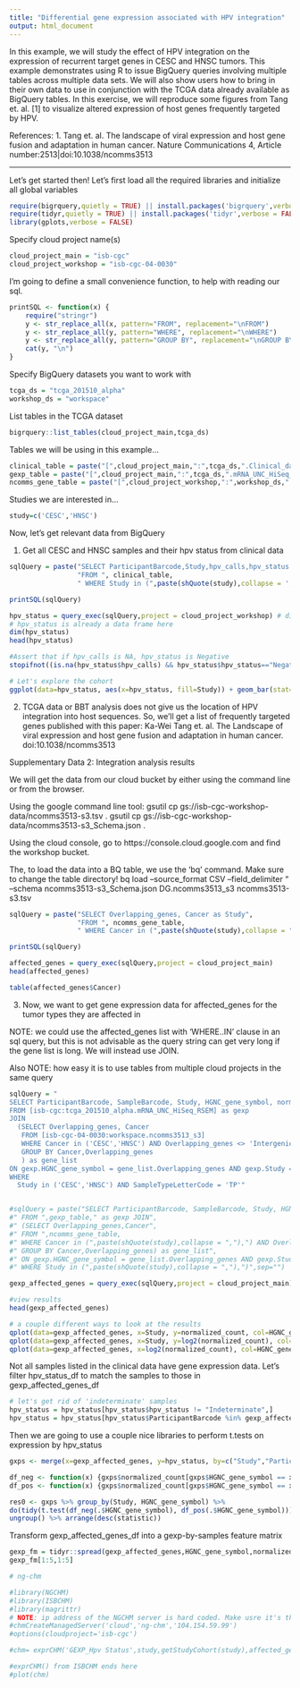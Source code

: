 ```yaml
---
title: "Differential gene expression associated with HPV integration"
output: html_document
---
```


In this example, we will study the effect of HPV integration on the expression of recurrent target genes in CESC and HNSC tumors.
This example demonstrates using R to issue BigQuery queries involving multiple tables across multiple data sets. We will also show users
how to bring in their own data to use in conjunction with the TCGA data already available as BigQuery tables. In this exercise,
we will reproduce some figures from Tang et. al. [1] to visualize altered expression of host genes frequently targeted by HPV.

References:
1. Tang et. al. The landscape of viral expression and host gene fusion and adaptation in human cancer. Nature Communications 4, Article number:2513|doi:10.1038/ncomms3513

-------------------------------------------------------------------------

Let's get started then! Let's first load all the required libraries and initialize all global variables
```r
require(bigrquery,quietly = TRUE) || install.packages('bigrquery',verbose = FALSE)
require(tidyr,quietly = TRUE) || install.packages('tidyr',verbose = FALSE)
library(gplots,verbose = FALSE)
```
Specify cloud project name(s)
```r
cloud_project_main = "isb-cgc"
cloud_project_workshop = "isb-cgc-04-0030"
```
I'm going to define a small convenience function, to help with reading our sql.
```r
printSQL <- function(x) {
	require("stringr")
	y <- str_replace_all(x, pattern="FROM", replacement="\nFROM")
	y <- str_replace_all(y, pattern="WHERE", replacement="\nWHERE")
	y <- str_replace_all(y, pattern="GROUP BY", replacement="\nGROUP BY")
	cat(y, "\n")
}
```

Specify BigQuery datasets you want to work with
```r
tcga_ds = "tcga_201510_alpha"
workshop_ds = "workspace"
```
List tables in the TCGA dataset
```r
bigrquery::list_tables(cloud_project_main,tcga_ds)
```
Tables we will be using in this example...
```r
clinical_table = paste("[",cloud_project_main,":",tcga_ds,".Clinical_data",']',sep="")
gexp_table = paste("[",cloud_project_main,":",tcga_ds,".mRNA_UNC_HiSeq_RSEM",']',sep="")
ncomms_gene_table = paste("[",cloud_project_workshop,":",workshop_ds,".ncomms3513_s3",']',sep="")
```
Studies we are interested in...
```r
study=c('CESC','HNSC')
```
Now, let's get relevant data from BigQuery

1. Get all CESC and HNSC samples and their hpv status from clinical data
```r
sqlQuery = paste("SELECT ParticipantBarcode,Study,hpv_calls,hpv_status ",
                 "FROM ", clinical_table,
                 " WHERE Study in (",paste(shQuote(study),collapse = ','),")",sep="")

printSQL(sqlQuery)

hpv_status = query_exec(sqlQuery,project = cloud_project_workshop) # didn't work for me. change main to workshop
# hpv_status is already a data frame here
dim(hpv_status)
head(hpv_status)

#Assert that if hpv_calls is NA, hpv_status is Negative
stopifnot((is.na(hpv_status$hpv_calls) && hpv_status$hpv_status=="Negative") || !is.na(hpv_status$hpv_calls))

# Let's explore the cohort
ggplot(data=hpv_status, aes(x=hpv_status, fill=Study)) + geom_bar(stat="count", position=position_dodge())
```

2. TCGA data or BBT analysis does not give us the location of HPV integration into host sequences.
So, we'll get a list of frequently targeted genes published with this paper:
Ka-Wei Tang et. al. The Landscape of viral expression and host gene fusion and adaptation in human cancer. doi:10.1038/ncomms3513

Supplementary Data 2: Integration analysis results

We will get the data from our cloud bucket by either using the command line
or from the browser.

Using the google command line tool:
gsutil cp gs://isb-cgc-workshop-data/ncomms3513-s3.tsv .
gsutil cp gs://isb-cgc-workshop-data/ncomms3513-s3_Schema.json .

Using the cloud console, go to https://console.cloud.google.com and find the
workshop bucket.

The, to load the data into a BQ table, we use the 'bq' command.
Make sure to change the table directory!
bq load --source_format CSV --field_delimiter "\t"  --schema ncomms3513-s3_Schema.json  DG.ncomms3513_s3 ncomms3513-s3.tsv


```r
sqlQuery = paste("SELECT Overlapping_genes, Cancer as Study",
                 "FROM ", ncomms_gene_table,
                 " WHERE Cancer in (",paste(shQuote(study),collapse = ","),") AND Overlapping_genes <> 'Intergenic'"," GROUP BY Cancer,Overlapping_genes",sep="")

printSQL(sqlQuery)

affected_genes = query_exec(sqlQuery,project = cloud_project_main)
head(affected_genes)

table(affected_genes$Cancer)
```
3. Now, we want to get gene expression data for affected_genes for the tumor types they are affected in

NOTE: we could use the affected_genes list with 'WHERE..IN' clause in an sql query, but this is not advisable as the query string can get very long if the gene list is long.
We will instead use JOIN.

Also NOTE: how easy it is to use tables from multiple cloud projects in the same query
```r
sqlQuery = "
SELECT ParticipantBarcode, SampleBarcode, Study, HGNC_gene_symbol, normalized_count
FROM [isb-cgc:tcga_201510_alpha.mRNA_UNC_HiSeq_RSEM] as gexp
JOIN
  (SELECT Overlapping_genes, Cancer
   FROM [isb-cgc-04-0030:workspace.ncomms3513_s3]
   WHERE Cancer in ('CESC','HNSC') AND Overlapping_genes <> 'Intergenic'
   GROUP BY Cancer,Overlapping_genes
   ) as gene_list
ON gexp.HGNC_gene_symbol = gene_list.Overlapping_genes AND gexp.Study = gene_list.Cancer
WHERE
  Study in ('CESC','HNSC') AND SampleTypeLetterCode = 'TP'"


#sqlQuery = paste("SELECT ParticipantBarcode, SampleBarcode, Study, HGNC_gene_symbol,normalized_count",
#" FROM ",gexp_table," as gexp JOIN",
#" (SELECT Overlapping_genes,Cancer",
#" FROM ",ncomms_gene_table,
#" WHERE Cancer in (",paste(shQuote(study),collapse = ","),") AND Overlapping_genes <> 'Intergenic'",
#" GROUP BY Cancer,Overlapping_genes) as gene_list",
#" ON gexp.HGNC_gene_symbol = gene_list.Overlapping_genes AND gexp.Study = gene_list.Cancer",
#" WHERE Study in (",paste(shQuote(study),collapse = ","),")",sep="")

gexp_affected_genes = query_exec(sqlQuery,project = cloud_project_main)

#view results
head(gexp_affected_genes)

# a couple different ways to look at the results
qplot(data=gexp_affected_genes, x=Study, y=normalized_count, col=HGNC_gene_symbol, geom="boxplot")
qplot(data=gexp_affected_genes, x=Study, y=log2(normalized_count), col=HGNC_gene_symbol, geom="boxplot")
qplot(data=gexp_affected_genes, x=log2(normalized_count), col=HGNC_gene_symbol, geom="density") + facet_wrap(~ Study)
```



Not all samples listed in the clinical data have gene expression data. Let's filter hpv_status_df to match the samples to those in gexp_affected_genes_df
```r
# let's get rid of 'indeterminate' samples
hpv_status = hpv_status[hpv_status$hpv_status != "Indeterminate",]
hpv_status = hpv_status[hpv_status$ParticipantBarcode %in% gexp_affected_genes$ParticipantBarcode,]
```

Then we are going to use a couple nice libraries to perform t.tests on expression by hpv_status
```r
gxps <- merge(x=gexp_affected_genes, y=hpv_status, by=c("Study","ParticipantBarcode"))

df_neg <- function(x) {gxps$normalized_count[gxps$HGNC_gene_symbol == x & gxps$hpv_status == "Negative"]}
df_pos <- function(x) {gxps$normalized_count[gxps$HGNC_gene_symbol == x & gxps$hpv_status == "Positive"]}

res0 <- gxps %>% group_by(Study, HGNC_gene_symbol) %>%
do(tidy(t.test(df_neg(.$HGNC_gene_symbol), df_pos(.$HGNC_gene_symbol)))) %>%
ungroup() %>% arrange(desc(statistic))
```

Transform gexp_affected_genes_df into a gexp-by-samples feature matrix
```r
gexp_fm = tidyr::spread(gexp_affected_genes,HGNC_gene_symbol,normalized_count)
gexp_fm[1:5,1:5]
```


```r
# ng-chm

#library(NGCHM)
#library(ISBCHM)
#library(magrittr)
# NOTE: ip address of the NGCHM server is hard coded. Make usre it's the correct one by checking the VM instance on the Google Cloud Console.
#chmCreateManagedServer('cloud','ng-chm','104.154.59.99')
#options(cloudproject='isb-cgc')

#chm= exprCHM('GEXP_Hpv Status',study,getStudyCohort(study),affected_genes_df[,],'Comparison of mRNA expression levels between HPV positive and HPV negative CESC samples')

#exprCHM() from ISBCHM ends here    
#plot(chm)
```
